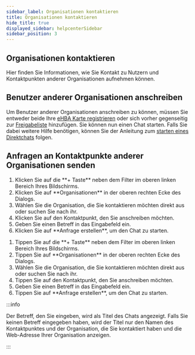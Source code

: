 ```yaml
---
sidebar_label: Organisationen kontaktieren
title: Organisationen kontaktieren
hide_title: true
displayed_sidebar: helpcenterSidebar
sidebar_position: 3
---
```




<div class="hero hero--primary">
  <div class="container">
    <h2 class="hero__title">Organisationen kontaktieren</h2>
    <p class="hero__subtitle">Hier finden Sie Informationen, wie Sie Kontakt zu Nutzern und Kontaktpunkten anderer Organisationen aufnehmen können.</p>
  </div>
</div>

## Benutzer anderer Organisationen anschreiben  

Um Benutzer anderer Organisationen anschreiben zu können, müssen Sie entweder beide Ihre [eHBA Karte registrieren](./use-ehba#ehba-karte-registrieren) oder sich vorher gegenseitig zur [Freigabeliste](./approval-list) hinzufügen. 
Sie können nun einen Chat starten. Falls Sie dabei weitere Hilfe benötigen, können Sie der Anleitung zum [starten eines Direktchats](../using-famedly/chats#direktchat-starten) folgen.  


## Anfragen an Kontaktpunkte anderer Organisationen senden 

<Tabs>
  <TabItem value="desktop" label="Desktop" default>
  <ol>
    <li>Klicken Sie auf die **+ Taste** neben dem Filter im oberen linken Bereich Ihres Bildschirms.</li>
    <li>Klicken Sie auf **Organisationen** in der oberen rechten Ecke des Dialogs.</li>
    <li>Wählen Sie die Organisation, die Sie kontaktieren möchten direkt aus oder suchen Sie nach ihr.</li>
    <li>Klicken Sie auf den Kontaktpunkt, den Sie anschreiben möchten.</li>
    <li>Geben Sie einen Betreff in das Eingabefeld ein.</li>
    <li>Klicken Sie auf **Anfrage erstellen**, um den Chat zu starten.</li>
  </ol>
  </TabItem>
  <TabItem value="mobil" label="Mobil">
  <ol>
    <li>Tippen Sie auf die **+ Taste** neben dem Filter im oberen linken Bereich Ihres Bildschirms.</li>
    <li>Tippen Sie auf **Organisationen** in der oberen rechten Ecke des Dialogs.</li>
    <li>Wählen Sie die Organisation, die Sie kontaktieren möchten direkt aus oder suchen Sie nach ihr.</li>
    <li>Tippen Sie auf den Kontaktpunkt, den Sie anschreiben möchten.</li>
    <li>Geben Sie einen Betreff in das Eingabefeld ein.</li>
    <li>Tippen Sie auf **Anfrage erstellen**, um den Chat zu starten.</li>
  </ol>
  </TabItem>
</Tabs>

:::info

Der Betreff, den Sie eingeben, wird als Titel des Chats angezeigt. Falls Sie keinen Betreff eingegeben haben, wird der Titel nur den Namen des Kontaktpunktes und der Organisation, die Sie kontaktiert haben und die Web-Adresse Ihrer Organisation anzeigen.

:::

